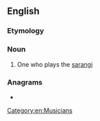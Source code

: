 ==English==

===Etymology===
{{suffix|en|sarangi|ist}}

===Noun===
{{en-noun}}

# One who plays the [[sarangi]]

===Anagrams===
* {{anagrams|en|assarting}}

[[Category:en:Musicians]]